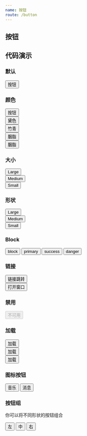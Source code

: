 ```yaml
---
name: 按钮
route: /button
---
```




## 按钮

<PropsTable of={Button} />

## 代码演示

### 默认

<Playground>
  <Button>按钮</Button>
</Playground>

### 颜色

<Playground>
  <div class="nui-btn">
   <Button type='primary' outline>按钮</Button>
  </div>
  <div class="nui-btn">
   <Button type='primary'>黛色</Button>
  </div>
  <div class="nui-btn">
    <Button type='success'>竹青</Button>
  </div>
  <div class="nui-btn">
     <Button type='danger' outline>胭脂</Button>
  </div>
  <div class="nui-btn">
   <Button type='danger'>胭脂</Button>
  </div>

</Playground>

### 大小

<Playground>
  <div class="nui-btn">
    <Button type='primary' size='large'>Large</Button> 
  </div>
  <div class="nui-btn">
   <Button type='success' outline>Medium</Button> 
  </div>
  <div class="nui-btn">
    <Button type='danger' size='small'>Small</Button>
  </div>
</Playground>

### 形状

<Playground>
  <div class="nui-btn">
    <Button type='primary' size='large' round>Large</Button>
  </div>
  <div class="nui-btn">
    <Button type='success' outline round>Medium</Button>
  </div>
  <div class="nui-btn">
    <Button type='danger' size='small' round>Small</Button>
  </div>
  
</Playground>

### Block

<Playground>
  <Button block>block</Button>
  <Button type='primary' round block>primary</Button>
  <Button type='success' block>success</Button>
  <Button type='danger' round block>danger</Button>
</Playground>

### 链接

<Playground>
  <div class="nui-btn">
   <Button type='primary' href='https://github.com/YYL1999/NUI'>链接跳转</Button>  
  </div>
  <div class="nui-btn">
     <Button type='success' size='large' href='https://github.com/YYL1999/NUI' target='_blank' round>打开窗口</Button>
  </div>

</Playground>

### 禁用

<Playground>
  <Button disabled>不可用</Button>
</Playground>

### 加载

<Playground>
  <div class="nui-btn">
   <Button loading>加载</Button> 
  </div>
  <div class="nui-btn">
   <Button type='primary' loading>加载</Button>
  </div>
  <div class="nui-btn">
    <Button type='danger' loading round>加载</Button>  
  </div>

</Playground>

### 图标按钮

<Playground>
  <Button><Icon type='music' />音乐</Button>
  <Button type='danger' outline round><Icon type='message' />消息</Button>
</Playground>

### 按钮组

你可以将不同形状的按钮组合

<Playground>
  <Button.Group>
    <Button round>左</Button>
    <Button>中</Button>
    <Button round>右</Button>
  </Button.Group>
</Playground>
